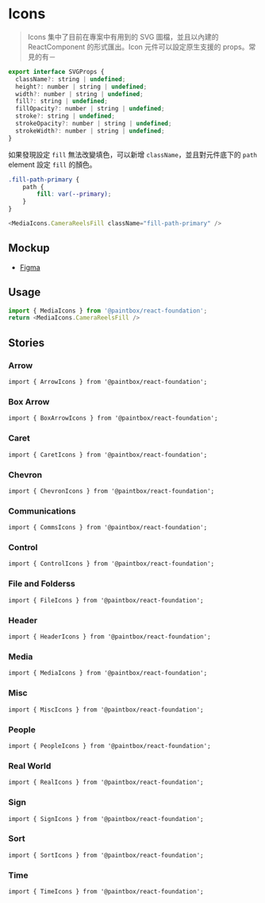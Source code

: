 
<Meta title="React/Foundation/Icons/Doc" />

# Icons

> Icons 集中了目前在專案中有用到的 SVG 圖檔，並且以內建的 ReactComponent 的形式匯出。Icon 元件可以設定原生支援的 props。常見的有－

```javascript
export interface SVGProps {
  className?: string | undefined;
  height?: number | string | undefined;
  width?: number | string | undefined;
  fill?: string | undefined;
  fillOpacity?: number | string | undefined;
  stroke?: string | undefined;
  strokeOpacity?: number | string | undefined;
  strokeWidth?: number | string | undefined;
}
```

如果發現設定 `fill` 無法改變填色，可以新增 `className`，並且對元件底下的 `path` element 設定 `fill` 的顏色。

```scss
.fill-path-primary {
    path {
        fill: var(--primary);
    }
}
```

```javascript
<MediaIcons.CameraReelsFill className="fill-path-primary" />
```

## Mockup

- [Figma](https://www.figma.com/file/Sv8VnmaINqyDQcpdO3cz5M/%F0%9F%96%A5-Foundation?node-id=14%3A2361)

## Usage

```javascript
import { MediaIcons } from '@paintbox/react-foundation';
return <MediaIcons.CameraReelsFill />
```

## Stories

### Arrow

`import { ArrowIcons } from '@paintbox/react-foundation';`

<Canvas>
    <Story id="react-foundation-icons-arrow--default" />
</Canvas>

### Box Arrow

`import { BoxArrowIcons } from '@paintbox/react-foundation';`

<Canvas>
    <Story id="react-foundation-icons-boxarrow--default" />
</Canvas>

### Caret

`import { CaretIcons } from '@paintbox/react-foundation';`

<Canvas>
    <Story id="react-foundation-icons-caret--default" />
</Canvas>

### Chevron

`import { ChevronIcons } from '@paintbox/react-foundation';`

<Canvas>
    <Story id="react-foundation-icons-chevron--default" />
</Canvas>

### Communications

`import { CommsIcons } from '@paintbox/react-foundation';`

<Canvas>
    <Story id="react-foundation-icons-comms--default" />
</Canvas>

### Control

`import { ControlIcons } from '@paintbox/react-foundation';`

<Canvas>
    <Story id="react-foundation-icons-control--default" />
</Canvas>

### File and Folderss

`import { FileIcons } from '@paintbox/react-foundation';`

<Canvas>
    <Story id="react-foundation-icons-file--default" />
</Canvas>


### Header

`import { HeaderIcons } from '@paintbox/react-foundation';`

<Canvas>
    <Story id="react-foundation-icons-header--default" />
</Canvas>

### Media

`import { MediaIcons } from '@paintbox/react-foundation';`

<Canvas>
    <Story id="react-foundation-icons-media--default" />
</Canvas>

### Misc

`import { MiscIcons } from '@paintbox/react-foundation';`

<Canvas>
    <Story id="react-foundation-icons-misc--default" />
</Canvas>

### People

`import { PeopleIcons } from '@paintbox/react-foundation';`

<Canvas>
    <Story id="react-foundation-icons-people--default" />
</Canvas>

### Real World

`import { RealIcons } from '@paintbox/react-foundation';`

<Canvas>
    <Story id="react-foundation-icons-real--default" />
</Canvas>

### Sign

`import { SignIcons } from '@paintbox/react-foundation';`

<Canvas>
    <Story id="react-foundation-icons-sign--default" />
</Canvas>

### Sort 

`import { SortIcons } from '@paintbox/react-foundation';`

<Canvas>
    <Story id="react-foundation-icons-sort--default" />
</Canvas>

### Time 

`import { TimeIcons } from '@paintbox/react-foundation';`

<Canvas>
    <Story id="react-foundation-icons-time--default" />
</Canvas>